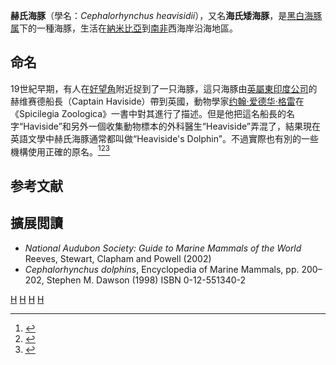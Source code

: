 {{Speciesbox
| taxon = Cephalorhynchus heavisidii
| binomial_authority = [[John_Edward_Gray|Gray]], 1828
| image = Dolphins at Lüderitz, Namibia (3144863196).jpg
| image_caption = [[吕德里茨|吕德里茨]]沿海的赫氏海豚
| status = DD
| status_system = iucn3.1
| status_ref = <ref name=iucn>{{IUCN2012.2|assessors=Reeves, R.R., Crespo, E.A., Dans, Jefferson, T.A., Karczmarski, L., Laidre, K., O'Corry-Crowe, G., Pedraza, S., Rojas-Bracho, L., Secchi, E.R., Slooten, E., Smith, B.D., Wang, JY. & Zhou, K. |year=2008|id=4161|title=Cephalorhynchus heavisidii|downloaded=18 January 2013}}</ref>
| image2 = Heaviside's dolphin size.svg
| image2_caption = 大小
| range_map = cetacea_range_map_Heaviside's_Dolphin.PNG
| range_map_caption = 分佈圖
}}

'''赫氏海豚'''（學名：''Cephalorhynchus heavisidii''），又名'''海氏矮海豚'''，是[[黑白海豚属|黑白海豚属]]下的一種海豚，生活在[[納米比亞|納米比亞]]到[[南非|南非]]西海岸沿海地區。

==命名==

19世紀早期，有人在[[好望角|好望角]]附近捉到了一只海豚，這只海豚由[[英屬東印度公司|英屬東印度公司]]的赫维赛德船長（Captain Haviside）帶到英國，動物學家[[约翰·爱德华·格雷|约翰·爱德华·格雷]]在《Spicilegia Zoologica》一書中對其進行了描述。但是他把這名船長的名字“Haviside”和另外一個收集動物標本的外科醫生“Heaviside”弄混了，結果現在英語文學中赫氏海豚通常都叫做“Heaviside's Dolphin”。不過實際也有別的一些機構使用正確的原名。<ref>{{cite web|last1=Platt|first1=John R.|title=First Major Genetic Study of Elusive South African Dolphin Reveals a Species in Peril|url=http://blogs.scientificamerican.com/extinction-countdown/first-major-genetic-study-of-elusive-south-african-dolphin-reveals-a-species-in-peril/|website=Scientific American|accessdate=10 December 2015|archive-date=2015-12-11|archive-url=https://web.archive.org/web/20151211091726/http://blogs.scientificamerican.com/extinction-countdown/first-major-genetic-study-of-elusive-south-african-dolphin-reveals-a-species-in-peril/|dead-url=no}}</ref><ref>{{cite book|last1=Gray|first1=John Edward|title=Spicilegia Zoologica, , or original figures and short systematic descriptions of new and unfigured animals Pt 1|publisher=Treuttel, Würtz & Co.|location=London|page=2|url=https://books.google.com/books?id=L-dAAAAAcAAJ&pg=PA2|accessdate=10 December 2015|archive-date=2016-06-03|archive-url=https://web.archive.org/web/20160603161214/https://books.google.com/books?id=L-dAAAAAcAAJ&pg=PA2|dead-url=no}}</ref><ref>{{cite book|url=https://books.google.com/books?id=x-iptRSGHIQC&pg=PA17|title=Whales, Dolphins, and Porpoises|first1=Kenneth Stafford|last1=Norris|accessdate=10 December 2015|archive-date=2016-05-21|archive-url=https://web.archive.org/web/20160521082920/https://books.google.com/books?id=x-iptRSGHIQC&pg=PA17|dead-url=no}}</ref>

==参考文献==
{{reflist}}

==擴展閲讀==
*''National Audubon Society: Guide to Marine Mammals of the World'' Reeves, Stewart, Clapham and Powell (2002)
*''Cephalorhynchus dolphins'', Encyclopedia of Marine Mammals, pp. 200–202, Stephen M. Dawson (1998) ISBN 0-12-551340-2
{{taxonbar}}
[[Category:_1828年描述的动物|H]]
[[Category:IUCN红色名录数据缺乏物种|H]]
[[Category:大西洋動物|H]]
[[Category:黑白海豚属|H]]